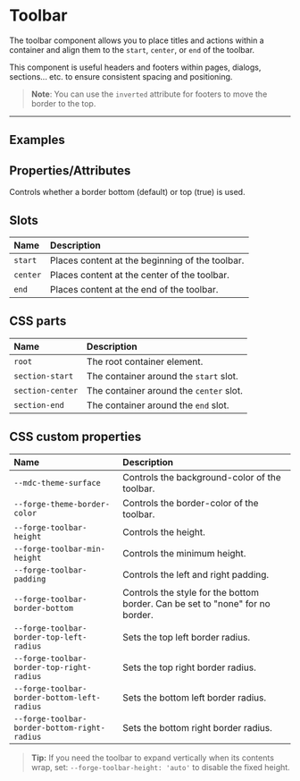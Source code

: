 

<PageSection>

# Toolbar

The toolbar component allows you to place titles and actions within a container and align them to the `start`, `center`, or `end` of the toolbar.

This component is useful headers and footers within pages, dialogs, sections... etc. to ensure consistent spacing and positioning.

> **Note**: You can use the `inverted` attribute for footers to move the border to the top.

</PageSection>

---

<PageSection>

## Examples

<LiveDemo fullWidth layout="column" codeHtml={ToolbarDefaultHtml()}>
  <ToolbarDemo />
</LiveDemo>

</PageSection>

<PageSection>

## Properties/Attributes

<PropertyDef name="inverted" type="boolean" defaultValue="false">

Controls whether a border bottom (default) or top (true) is used.

</PropertyDef>

</PageSection>

<PageSection>

## Slots

| Name                              | Description
| :---------------------------------| :----------------
| `start`                             | Places content at the beginning of the toolbar.
| `center`                            | Places content at the center of the toolbar.
| `end`                               | Places content at the end of the toolbar.

</PageSection>

<PageSection>

## CSS parts

| Name                           | Description
| :------------------------------| :----------------
| `root`                         | The root container element.
| `section-start`                | The container around the `start` slot.
| `section-center`               | The container around the `center` slot.
| `section-end`                  | The container around the `end` slot.

</PageSection>

<PageSection>

## CSS custom properties

| Name                                          | Description
| :---------------------------------------------| :----------------
| `--mdc-theme-surface`                         | Controls the background-color of the toolbar.
| `--forge-theme-border-color`                  | Controls the border-color of the toolbar.
| `--forge-toolbar-height`                      | Controls the height.
| `--forge-toolbar-min-height`                  | Controls the minimum height.
| `--forge-toolbar-padding`                     | Controls the left and right padding.
| `--forge-toolbar-border-bottom`               | Controls the style for the bottom border. Can be set to "none" for no border.
| `--forge-toolbar-border-top-left-radius`      | Sets the top left border radius.
| `--forge-toolbar-border-top-right-radius`     | Sets the top right border radius.
| `--forge-toolbar-border-bottom-left-radius`   | Sets the bottom left border radius.
| `--forge-toolbar-border-bottom-right-radius`  | Sets the bottom right border radius.

> **Tip:** If you need the toolbar to expand vertically when its contents wrap, set: `--forge-toolbar-height: 'auto'` to disable the fixed height.

</PageSection>
